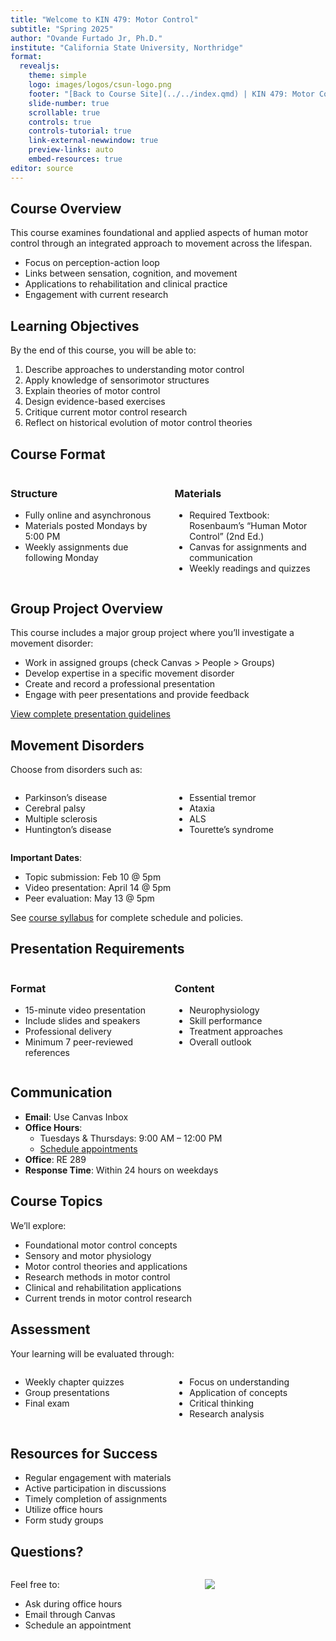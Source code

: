 ```yaml
---
title: "Welcome to KIN 479: Motor Control"
subtitle: "Spring 2025"
author: "Ovande Furtado Jr, Ph.D."
institute: "California State University, Northridge"
format:
  revealjs:
    theme: simple
    logo: images/logos/csun-logo.png
    footer: "[Back to Course Site](../../index.qmd) | KIN 479: Motor Control | Spring 2025"
    slide-number: true
    scrollable: true
    controls: true
    controls-tutorial: true
    link-external-newwindow: true
    preview-links: auto
    embed-resources: true
editor: source
---
```


## Course Overview

This course examines foundational and applied aspects of human motor control through an integrated approach to movement across the lifespan.

::: {.incremental}
- Focus on perception-action loop
- Links between sensation, cognition, and movement
- Applications to rehabilitation and clinical practice
- Engagement with current research
:::

## Learning Objectives

By the end of this course, you will be able to:

::: {.incremental}
1. Describe approaches to understanding motor control
2. Apply knowledge of sensorimotor structures
3. Explain theories of motor control
4. Design evidence-based exercises
5. Critique current motor control research
6. Reflect on historical evolution of motor control theories
:::

## Course Format

::: {.columns}
::: {.column width="50%"}
### Structure
- Fully online and asynchronous
- Materials posted Mondays by 5:00 PM
- Weekly assignments due following Monday
:::

::: {.column width="50%"}
### Materials
- Required Textbook: Rosenbaum's "Human Motor Control" (2nd Ed.)
- Canvas for assignments and communication
- Weekly readings and quizzes
:::
:::

## Group Project Overview

This course includes a major group project where you'll investigate a movement disorder:

::: {.incremental}
- Work in assigned groups (check Canvas > People > Groups)
- Develop expertise in a specific movement disorder
- Create and record a professional presentation
- Engage with peer presentations and provide feedback
:::

[View complete presentation guidelines](../../assig-presentation.qmd)

## Movement Disorders

Choose from disorders such as:

::: {.columns}
::: {.column width="50%"}
- Parkinson's disease
- Cerebral palsy
- Multiple sclerosis
- Huntington's disease
:::

::: {.column width="50%"}
- Essential tremor
- Ataxia
- ALS
- Tourette's syndrome
:::
:::

**Important Dates**:

- Topic submission: Feb 10 @ 5pm
- Video presentation: April 14 @ 5pm
- Peer evaluation: May 13 @ 5pm

See [course syllabus](syllabus.qmd) for complete schedule and policies.

## Presentation Requirements

::: {.columns}
::: {.column width="50%"}
### Format
- 15-minute video presentation
- Include slides and speakers
- Professional delivery
- Minimum 7 peer-reviewed references
:::

::: {.column width="50%"}
### Content
- Neurophysiology
- Skill performance
- Treatment approaches
- Overall outlook
:::
:::

## Communication

::: {.incremental}
- **Email**: Use Canvas Inbox
- **Office Hours**: 
    - Tuesdays & Thursdays: 9:00 AM – 12:00 PM
    - [Schedule appointments](https://bit.ly/drfurtado-appointment)
- **Office**: RE 289
- **Response Time**: Within 24 hours on weekdays
:::

## Course Topics

We'll explore:

::: {.incremental}
- Foundational motor control concepts
- Sensory and motor physiology
- Motor control theories and applications
- Research methods in motor control
- Clinical and rehabilitation applications
- Current trends in motor control research
:::

## Assessment

Your learning will be evaluated through:

::: {.columns}
::: {.column width="50%"}
- Weekly chapter quizzes
- Group presentations
- Final exam
:::

::: {.column width="50%"}
- Focus on understanding
- Application of concepts
- Critical thinking
- Research analysis
:::
:::

## Resources for Success

::: {.incremental}
- Regular engagement with materials
- Active participation in discussions
- Timely completion of assignments
- Utilize office hours
- Form study groups
:::

## Questions?

::: {.columns}
::: {.column width="60%"}
Feel free to:

- Ask during office hours
- Email through Canvas
- Schedule an appointment
:::

::: {.column width="40%"}
![](/images/logos/csun-logo.png)
:::
:::

